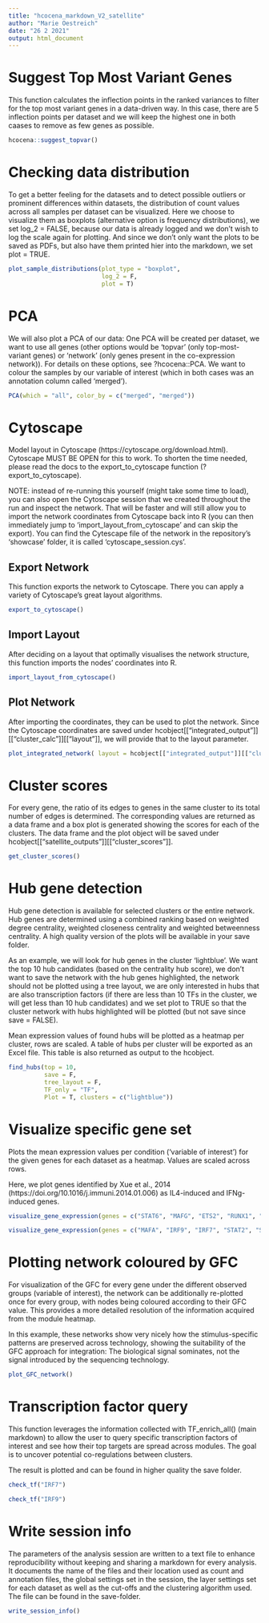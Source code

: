 ```yaml
---
title: "hcocena_markdown_V2_satellite"
author: "Marie Oestreich"
date: "26 2 2021"
output: html_document
---
```


# Suggest Top Most Variant Genes

  This function calculates the inflection points in the ranked variances to filter for the top most variant genes in a data-driven way.
  In this case, there are 5 inflection points per dataset and we will keep the highest one in both caases to remove as few genes as possible.

```r

hcocena::suggest_topvar()

```


# Checking data distribution

  To get a better feeling for the datasets and to detect possible outliers or prominent differences within datasets, the distribution of count values across all samples per dataset can be visualized. Here we choose to visualize them as boxplots (alternative option is frequency distributions), we set log_2 = FALSE, because our data is already logged and we don't wish to log the scale again for plotting. And since we don't only want the plots to be saved as PDFs, but also have them printed hier into the markdown, we set plot = TRUE.


```r

plot_sample_distributions(plot_type = "boxplot",
                          log_2 = F, 
                          plot = T)

```


# PCA 

  We will also plot a PCA of our data: One PCA will be created per dataset, we want to use all genes (other options would be 'topvar' (only top-most-variant genes) or 'network' (only genes present in the co-expression network)). For details on these options, see ?hcocena::PCA.
  We want to colour the samples by our variable of interest (which in both cases was an annotation column called 'merged').
    

```r

PCA(which = "all", color_by = c("merged", "merged"))

```



# Cytoscape

  Model layout in Cytoscape (https://cytoscape.org/download.html). Cytoscape MUST BE OPEN for this to work. To shorten the time needed, please read the docs to the export_to_cytoscape function (?export_to_cytoscape). 
  
  NOTE: instead of re-running this yourself (might take some time to load), you can also open the Cytoscape session that we created throughout the run and inspect the network. That will be faster and will still allow you to import the network coordinates from Cytoscape back into R (you can then immediately jump to 'import_layout_from_cytoscape' and can skip the export). You can find the Cytescape file of the network in the repository's 'showcase' folder, it is called 'cytoscape_session.cys'.
  
## Export Network

  This function exports the network to Cytoscape. There you can apply a variety of Cytoscape's great layout algorithms.
  
```r

export_to_cytoscape()

```


## Import Layout

  After deciding on a layout that optimally visualises the network structure, this function imports the nodes' coordinates into R.

```r

import_layout_from_cytoscape()

```



## Plot Network
  
  After importing the coordinates, they can be used to plot the network. Since the Cytoscape coordinates are saved under hcobject[["integrated_output"]][["cluster_calc"]][["layout"]], we will provide that to the layout parameter.

```r

plot_integrated_network( layout = hcobject[["integrated_output"]][["cluster_calc"]][["layout"]] )

```



# Cluster scores

  For every gene, the ratio of its edges to genes in the same cluster to its total number of edges is determined. The corresponding values are returned as a data frame and a box plot is generated showing the scores for each of the clusters. The data frame and the plot object will be saved under hcobject[["satellite_outputs"]][["cluster_scores"]].
  
```r

get_cluster_scores()

```


# Hub gene detection

  Hub gene detection is available for selected clusters or the entire network. Hub genes are determined using a combined ranking based on weighted degree centrality, weighted closeness centrality and weighted betweenness centrality. A high quality version of the plots will be available in your save folder. 
  
  As an example, we will look for hub genes in the cluster 'lightblue'. We want the top 10 hub candidates (based on the centrality hub score), we don't want to save the network with the hub genes highlighted, the network should not be plotted using a tree layout, we are only interested in hubs that are also transcription factors (if there are less than 10 TFs in the cluster, we will get less than 10 hub candidates) and we set plot to TRUE so that the cluster network with hubs highlighted will be plotted (but not save since save = FALSE).
        
  Mean expression values of found hubs will be plotted as a heatmap per cluster, rows are scaled. 
A table of hubs per cluster will be exported as an Excel file. This table is also returned as output to the hcobject.
  

  
```r


find_hubs(top = 10, 
          save = F, 
          tree_layout = F, 
          TF_only = "TF", 
          Plot = T, clusters = c("lightblue"))

```
  


# Visualize specific gene set
  
  Plots the mean expression values per condition ('variable of interest') for the given genes for each dataset as a heatmap. Values are scaled across rows.
  
  Here, we plot genes identified by Xue et al., 2014 (https://doi.org/10.1016/j.immuni.2014.01.006) as IL4-induced and IFNg-induced genes.
  
```r

visualize_gene_expression(genes = c("STAT6", "MAFG", "ETS2", "RUNX1", "TFE3", "HES6", "IRF4", "FOXQ1", "CREB5", "SPN", "SOX8", "SIP1", "FOXD2", "GTF3C3", "BATF3", "EGR3", "FOS"), name = "IL4_genes")

visualize_gene_expression(genes = c("MAFA", "IRF9", "IRF7", "STAT2", "STAT1", "NFIX", "ELF4", "ETV7"), name = "IFNg_genes")

```
  


# Plotting network coloured by GFC

  For visualization of the GFC for every gene under the different observed groups (variable of interest), the network can be additionally re-plotted once for every group, with nodes being coloured according to their GFC value. This provides a more detailed resolution of the information acquired from the module heatmap.
  
  In this example, these networks show very nicely how the stimulus-specific patterns are preserved across technology, showing the suitability of the GFC approach for integration: The biological signal sominates, not the signal introduced by the sequencing technology.
 

```r

plot_GFC_network()

```


# Transcription factor query

  This function leverages the information collected with TF_enrich_all() (main markdown) to allow the user to query specific transcription factors of interest and see how their top targets are spread across modules. The goal is to uncover potential co-regulations between clusters.

  The result is plotted and can be found in higher quality the save folder.

```r

check_tf("IRF7")

check_tf("IRF9")

```



# Write session info

  The parameters of the analysis session are written to a text file to enhance reproducibility without keeping and sharing a markdown for every analysis. It documents the name of the files and their location used as count and annotation files, the global settings set in the session, the layer settings set for each dataset as well as the cut-offs and the clustering algorithm used. 
  The file can be found in the save-folder.
  
```r

write_session_info()

```


